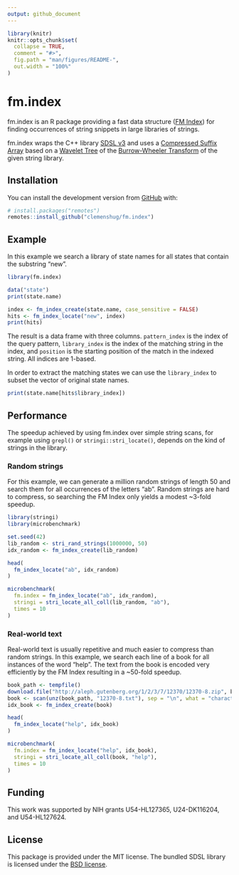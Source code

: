 ```yaml
---
output: github_document
---
```


<!-- README.md is generated from README.Rmd. Please edit that file -->

```r
library(knitr)
knitr::opts_chunk$set(
  collapse = TRUE,
  comment = "#>",
  fig.path = "man/figures/README-",
  out.width = "100%"
)
```

# fm.index

fm.index is an R package providing a fast data structure
([FM Index](https://en.wikipedia.org/wiki/FM-index)) for finding occurrences
of string snippets in large libraries of strings.

fm.index wraps the C++ library [SDSL v3](https://github.com/xxsds/sdsl-lite)
and uses a [Compressed Suffix Array](https://en.wikipedia.org/wiki/Compressed_suffix_array)
based on a [Wavelet Tree](https://en.wikipedia.org/wiki/Wavelet_Tree) of the
[Burrow-Wheeler Transform](https://en.wikipedia.org/wiki/Burrows%E2%80%93Wheeler_transform)
of the given string library.

## Installation

You can install the development version from [GitHub](https://github.com/) with:

``` r
# install.packages("remotes")
remotes::install_github("clemenshug/fm.index")
```
## Example

In this example we search a library of state names for all states that contain
the substring "new".

```r
library(fm.index)

data("state")
print(state.name)

index <- fm_index_create(state.name, case_sensitive = FALSE)
hits <- fm_index_locate("new", index)
print(hits)
```

The result is a data frame with three columns. `pattern_index` is the index of
the query pattern, `library_index` is the index of the matching string in the
index, and `position` is the starting position of the match in the indexed
string. All indices are 1-based.

In order to extract the matching states we can use the `library_index` to subset
the vector of original state names.

```r
print(state.name[hits$library_index])
```

## Performance

The speedup achieved by using fm.index over simple string scans, for example
using `grepl()` or `stringi::stri_locate()`, depends on the kind of strings
in the library.

### Random strings

For this example, we can generate a million random strings of length 50 and
search them for all occurrences of the letters "ab". Random strings are hard to
compress, so searching the FM Index only yields a modest ~3-fold speedup.

```r
library(stringi)
library(microbenchmark)

set.seed(42)
lib_random <- stri_rand_strings(1000000, 50)
idx_random <- fm_index_create(lib_random)

head(
  fm_index_locate("ab", idx_random)
)

microbenchmark(
  fm.index = fm_index_locate("ab", idx_random),
  stringi = stri_locate_all_coll(lib_random, "ab"),
  times = 10
)
```

### Real-world text

Real-world text is usually repetitive and much easier to compress than
random strings. In this example, we search each line of a book for all
instances of the word “help”. The text from the book is encoded very efficiently
by the FM Index resulting in a ~50-fold speedup.

```r
book_path <- tempfile()
download.file("http://aleph.gutenberg.org/1/2/3/7/12370/12370-8.zip", book_path)
book <- scan(unz(book_path, "12370-8.txt"), sep = "\n", what = "character")
idx_book <- fm_index_create(book)

head(
  fm_index_locate("help", idx_book)
)

microbenchmark(
  fm.index = fm_index_locate("help", idx_book),
  stringi = stri_locate_all_coll(book, "help"),
  times = 10
)
```

## Funding

This work was supported by NIH grants U54-HL127365, U24-DK116204, and
U54-HL127624.

## License

This package is provided under the MIT license. The bundled SDSL library is
licensed under the [BSD license](https://github.com/xxsds/sdsl-lite/blob/9930944f14965c4180e40f7acd5f368fd82a3329/LICENSE).
